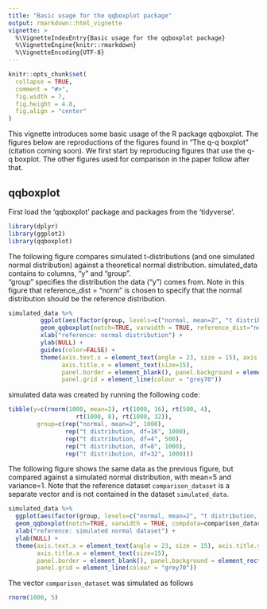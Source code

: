 ```yaml
---
title: "Basic usage for the qqboxplot package"
output: rmarkdown::html_vignette
vignette: >
  %\VignetteIndexEntry{Basic usage for the qqboxplot package}
  %\VignetteEngine{knitr::rmarkdown}
  %\VignetteEncoding{UTF-8}
---
```


```r
knitr::opts_chunk$set(
  collapse = TRUE,
  comment = "#>", 
  fig.width = 7, 
  fig.height = 4.8, 
  fig.align = "center"
)
```



This vignette introduces some basic usage of the R package qqboxplot.  The figures below are reproductions of the figures found in "The q-q boxplot" (citation coming soon).  We first start by reproducing figures that use the q-q boxplot.  The other figures used for comparison in the paper follow after that.

## qqboxplot

First load the 'qqboxplot' package and packages from the 'tidyverse'.
 
```r
library(dplyr)
library(ggplot2)
library(qqboxplot)
```


The following figure compares simulated t-distributions (and one simulated normal distribution) against a theoretical normal distribution. simulated_data contains to columns, "y" and "group".  
"group" specifies the distribution the data ("y") comes from.  Note in this figure that reference_dist = "norm" is chosen to specify that the normal distribution should be the reference distribution.

```r
simulated_data %>%
         ggplot(aes(factor(group, levels=c("normal, mean=2", "t distribution, df=32", "t distribution, df=16", "t distribution, df=8", "t distribution, df=4")), y=y)) +
         geom_qqboxplot(notch=TRUE, varwidth = TRUE, reference_dist="norm") +
         xlab("reference: normal distribution") +
         ylab(NULL) +
         guides(color=FALSE) +
         theme(axis.text.x = element_text(angle = 23, size = 15), axis.title.y = element_text(size=15),
               axis.title.x = element_text(size=15),
               panel.border = element_blank(), panel.background = element_rect(fill="white"),
               panel.grid = element_line(colour = "grey70"))

```

simulated data was created by running the following code:

```r
tibble(y=c(rnorm(1000, mean=2), rt(1000, 16), rt(500, 4), 
                   rt(1000, 8), rt(1000, 32)),
        group=c(rep("normal, mean=2", 1000), 
                rep("t distribution, df=16", 1000), 
                rep("t distribution, df=4", 500), 
                rep("t distribution, df=8", 1000), 
                rep("t distribution, df=32", 1000)))
```

The following figure shows the same data as the previous figure, but compared against a simulated normal distribution, with mean=5 and variance=1.  Note that the reference dataset `comparison_dataset` is a separate vector and is not contained in the dataset `simulated_data`.

```r
simulated_data %>%
  ggplot(aes(factor(group, levels=c("normal, mean=2", "t distribution, df=32", "t distribution, df=16", "t distribution, df=8", "t distribution, df=4")), y=y)) +
  geom_qqboxplot(notch=TRUE, varwidth = TRUE, compdata=comparison_dataset) +
  xlab("reference: simulated normal dataset") +
  ylab(NULL) +
  theme(axis.text.x = element_text(angle = 23, size = 15), axis.title.y = element_text(size=15),
        axis.title.x = element_text(size=15),
        panel.border = element_blank(), panel.background = element_rect(fill="white"),
        panel.grid = element_line(colour = "grey70"))
```

The vector `comparison_dataset` was simulated as follows

```r
rnorm(1000, 5)
```

